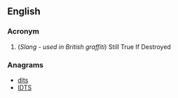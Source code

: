 ==English==

===Acronym===
{{rfc-header|Acronym}}
{{head|en|acronym}}

# (''Slang - used in British graffiti'') Still True If Destroyed

===Anagrams===
* [[dits#English|dits]]
* [[IDTS#English|IDTS]]